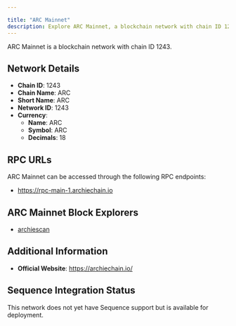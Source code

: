 ```yaml
---

title: "ARC Mainnet"
description: Explore ARC Mainnet, a blockchain network with chain ID 1243. Learn about its native currency, ARC, and how to interact with the network.
---
```




ARC Mainnet is a blockchain network with chain ID 1243.

## Network Details

- **Chain ID**: 1243
- **Chain Name**: ARC
- **Short Name**: ARC
- **Network ID**: 1243
- **Currency**: 
  - **Name**: ARC
  - **Symbol**: ARC
  - **Decimals**: 18

## RPC URLs

ARC Mainnet can be accessed through the following RPC endpoints:

- https://rpc-main-1.archiechain.io

## ARC Mainnet Block Explorers

- [archiescan](https://app.archiescan.io)

## Additional Information

- **Official Website**: https://archiechain.io/

## Sequence Integration Status

This network does not yet have Sequence support but is available for deployment.
